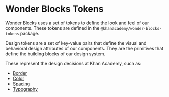 


<Meta title="Tokens" />

# Wonder Blocks Tokens

Wonder Blocks uses a set of tokens to define the look and feel of our
components. These tokens are defined in the `@khanacademy/wonder-blocks-tokens`
package.

Design tokens are a set of key-value pairs that define the visual and behavioral
design attributes of our components. They are the primitives that define the
building blocks of our design system.

These represent the design decisions at Khan Academy, such as:

-  <a href="../?path=/docs/tokens-border--docs">Border</a>
-  <a href="../?path=/docs/tokens-color--docs">Color</a>
-  <a href="../?path=/docs/tokens-spacing--docs">Spacing</a>
-  <a href="../?path=/docs/tokens-typography--docs">Typography</a>
